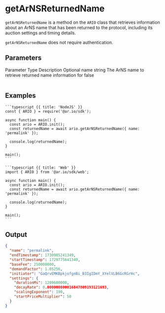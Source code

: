 
<HeroPattern />

# getArNSReturnedName

`getArNSReturnedName` is a method on the `ARIO` class that retrieves information about an ArNS name that has been returned to the protocol, including its auction settings and timing details.

`getArNSReturnedName` does not require authentication.

## Parameters

<Table>
  <Table.Head>
    <Table.Row>
      <Table.Header>Parameter</Table.Header>
      <Table.Header>Type</Table.Header>
      <Table.Header>Description</Table.Header>
      <Table.Header>Optional</Table.Header>
    </Table.Row>
  </Table.Head>
  <Table.Body>
    <Table.Row>
      <Table.Cell className="font-semibold">name</Table.Cell>
      <Table.Cell>string</Table.Cell>
      <Table.Cell>The ArNS name to retrieve returned name information for</Table.Cell>
      <Table.Cell>false</Table.Cell>
    </Table.Row>
  </Table.Body>
</Table>

## Examples

<CodeGroup title="getArNSReturnedName">

    ```typescript {{ title: 'NodeJS' }}
    const { ARIO } = require('@ar.io/sdk');

    async function main() {
      const ario = ARIO.init();
      const returnedName = await ario.getArNSReturnedName({ name: 'permalink' });

      console.log(returnedName);
    }

    main();
    ```

    ```typescript {{ title: 'Web' }}
    import { ARIO } from '@ar.io/sdk/web';

    async function main() {
      const ario = ARIO.init();
      const returnedName = await ario.getArNSReturnedName({ name: 'permalink' });

      console.log(returnedName);
    }

    main();
    ```

</CodeGroup>

## Output

```json
{
  "name": "permalink",
  "endTimestamp": 1730985241349,
  "startTimestamp": 1729775641349,
  "baseFee": 250000000,
  "demandFactor": 1.05256,
  "initiator": "GaQrvEMKBpkjofgnBi_B3IgIDmY_XYelVLB6GcRGrHc",
  "settings": {
    "durationMs": 1209600000,
    "decayRate": 0.000000000016847809193121693,
    "scalingExponent": 190,
    "startPriceMultiplier": 50
  }
}
```
